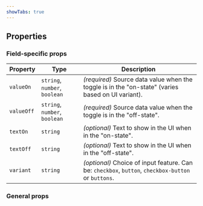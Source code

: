 ```yaml
---
showTabs: true
---
```



## Properties

### Field-specific props

| Property   | Type                          | Description                                                                                         |
| ---------- | ----------------------------- | --------------------------------------------------------------------------------------------------- |
| `valueOn`  | `string`, `number`, `boolean` | _(required)_ Source data value when the toggle is in the "on-state" (varies based on UI variant).   |
| `valueOff` | `string`, `number`, `boolean` | _(required)_ Source data value when the toggle is in the "off-state".                               |
| `textOn`   | `string`                      | _(optional)_ Text to show in the UI when in the "on-state".                                         |
| `textOff`  | `string`                      | _(optional)_ Text to show in the UI when in the "off-state".                                        |
| `variant`  | `string`                      | _(optional)_ Choice of input feature. Can be: `checkbox`, `button`, `checkbox-button` or `buttons`. |

### General props

<PropertiesTable props={FieldProperties} valueType="any" />
